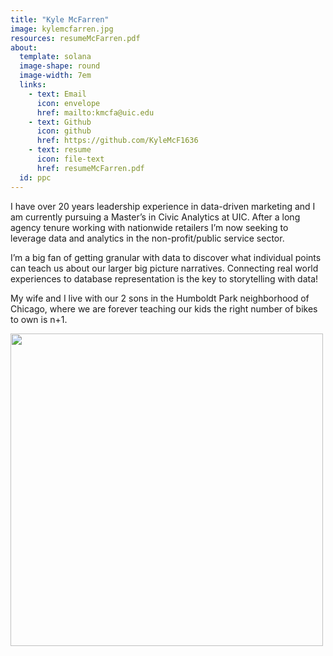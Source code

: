 ```yaml
---
title: "Kyle McFarren"
image: kylemcfarren.jpg
resources: resumeMcFarren.pdf
about: 
  template: solana
  image-shape: round
  image-width: 7em
  links: 
    - text: Email
      icon: envelope
      href: mailto:kmcfa@uic.edu
    - text: Github
      icon: github
      href: https://github.com/KyleMcF1636
    - text: resume
      icon: file-text
      href: resumeMcFarren.pdf
  id: ppc
---
```


::: {#ppc}
I have over 20 years leadership experience in data-driven marketing and I am currently pursuing a Master's in Civic Analytics at UIC. After a long agency tenure working with nationwide retailers I'm now seeking to leverage data and analytics in the non-profit/public service sector.

I'm a big fan of getting granular with data to discover what individual points can teach us about our larger big picture narratives. Connecting real world experiences to database representation is the key to storytelling with data!
:::

<div>

My wife and I live with our 2 sons in the Humboldt Park neighborhood of Chicago, where we are forever teaching our kids the right number of bikes to own is n+1.

![](aboutphoto.JPG){fig-align="center" width="500"}

</div>
